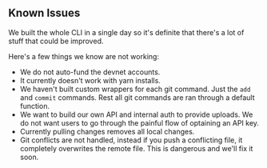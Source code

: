 ## Known Issues

We built the whole CLI in a single day so it's definite that there's a lot of stuff that could be improved.


Here's a few things we know are not working:
- We do not auto-fund the devnet accounts.
- It currently doesn't work with yarn installs.
- We haven't built custom wrappers for each git command. Just the `add` and `commit` commands. Rest all git commands are ran through a default function.
- We want to build our own API and internal auth to provide uploads. We do not want users to go through the painful flow of optaining an API key.
- Currently pulling changes removes all local changes.
- Git conflicts are not handled, instead if you push a conflicting file, it completely overwrites the remote file. This is dangerous and we'll fix it soon.